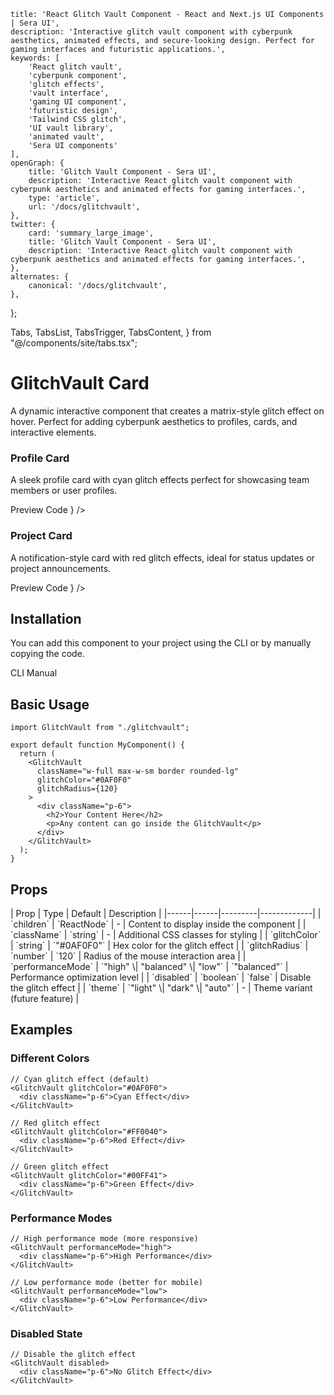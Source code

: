     title: 'React Glitch Vault Component - React and Next.js UI Components | Sera UI',
    description: 'Interactive glitch vault component with cyberpunk aesthetics, animated effects, and secure-looking design. Perfect for gaming interfaces and futuristic applications.',
    keywords: [
        'React glitch vault',
        'cyberpunk component',
        'glitch effects',
        'vault interface',
        'gaming UI component',
        'futuristic design',
        'Tailwind CSS glitch',
        'UI vault library',
        'animated vault',
        'Sera UI components'
    ],
    openGraph: {
        title: 'Glitch Vault Component - Sera UI',
        description: 'Interactive React glitch vault component with cyberpunk aesthetics and animated effects for gaming interfaces.',
        type: 'article',
        url: '/docs/glitchvault',
    },
    twitter: {
        card: 'summary_large_image',
        title: 'Glitch Vault Component - Sera UI',
        description: 'Interactive React glitch vault component with cyberpunk aesthetics and animated effects for gaming interfaces.',
    },
    alternates: {
        canonical: '/docs/glitchvault',
    },
};

  Tabs,
  TabsList,
  TabsTrigger,
  TabsContent,
} from "@/components/site/tabs.tsx";



# GlitchVault Card <AI dir="left"/>

A dynamic interactive component that creates a matrix-style glitch effect on hover. Perfect for adding cyberpunk aesthetics to profiles, cards, and interactive elements.

### Profile Card
A sleek profile card with cyan glitch effects perfect for showcasing team members or user profiles.

<Tabs defaultValue="preview" className="mb-8">
  <TabsList>
    <TabsTrigger value="preview">Preview</TabsTrigger>
    <TabsTrigger value="code">Code</TabsTrigger>
  </TabsList>
  <TabsContent value="preview">
    <ComponentRenderer component={<GlitchVaultProfile />} />
  </TabsContent>
  <TabsContent value="code">
    <CodeBlock filePath="src/app/docs/glitchvault/glitchvault-view.tsx" />
  </TabsContent>
</Tabs>

### Project Card
A notification-style card with red glitch effects, ideal for status updates or project announcements.

<Tabs defaultValue="preview" className="mb-8">
  <TabsList>
    <TabsTrigger value="preview">Preview</TabsTrigger>
    <TabsTrigger value="code">Code</TabsTrigger>
  </TabsList>
  <TabsContent value="preview">
    <ComponentRenderer component={<GlitchVaultCard />} />
  </TabsContent>
  <TabsContent value="code">
    <CodeBlock filePath="src/app/docs/glitchvault/glitchvault-card.tsx" />
  </TabsContent>
</Tabs>

## Installation

You can add this component to your project using the CLI or by manually copying the code.

<Tabs defaultValue="cli" className="mb-8">
  <TabsList>
    <TabsTrigger value="cli">CLI</TabsTrigger>
    <TabsTrigger value="manual">Manual</TabsTrigger>
  </TabsList>
  <TabsContent value="cli">
    <Cli command="add glitchvault.json" />
  </TabsContent>
  <TabsContent value="manual">
    <CodeBlock filePath="src/app/docs/glitchvault/glitchvault.tsx" />
  </TabsContent>
</Tabs>

## Basic Usage

```tsx
import GlitchVault from "./glitchvault";

export default function MyComponent() {
  return (
    <GlitchVault
      className="w-full max-w-sm border rounded-lg"
      glitchColor="#0AF0F0"
      glitchRadius={120}
    >
      <div className="p-6">
        <h2>Your Content Here</h2>
        <p>Any content can go inside the GlitchVault</p>
      </div>
    </GlitchVault>
  );
}
```



## Props

<MdxTable>
| Prop | Type | Default | Description |
|------|------|---------|-------------|
| `children` | `ReactNode` | - | Content to display inside the component |
| `className` | `string` | - | Additional CSS classes for styling |
| `glitchColor` | `string` | `"#0AF0F0"` | Hex color for the glitch effect |
| `glitchRadius` | `number` | `120` | Radius of the mouse interaction area |
| `performanceMode` | `"high" \| "balanced" \| "low"` | `"balanced"` | Performance optimization level |
| `disabled` | `boolean` | `false` | Disable the glitch effect |
| `theme` | `"light" \| "dark" \| "auto"` | - | Theme variant (future feature) |
</MdxTable>

## Examples

### Different Colors
```tsx
// Cyan glitch effect (default)
<GlitchVault glitchColor="#0AF0F0">
  <div className="p-6">Cyan Effect</div>
</GlitchVault>

// Red glitch effect
<GlitchVault glitchColor="#FF0040">
  <div className="p-6">Red Effect</div>
</GlitchVault>

// Green glitch effect
<GlitchVault glitchColor="#00FF41">
  <div className="p-6">Green Effect</div>
</GlitchVault>
```

### Performance Modes
```tsx
// High performance mode (more responsive)
<GlitchVault performanceMode="high">
  <div className="p-6">High Performance</div>
</GlitchVault>

// Low performance mode (better for mobile)
<GlitchVault performanceMode="low">
  <div className="p-6">Low Performance</div>
</GlitchVault>
```

### Disabled State
```tsx
// Disable the glitch effect
<GlitchVault disabled>
  <div className="p-6">No Glitch Effect</div>
</GlitchVault>
```